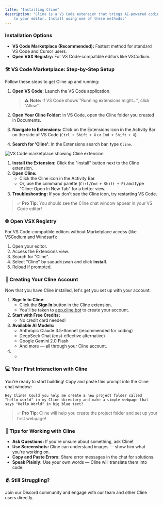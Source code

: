 ```yaml
---
title: "Installing Cline"
description: "Cline is a VS Code extension that brings AI-powered coding assistance directly
    to your editor. Install using one of these methods:"
---
```


### Installation Options

-   **VS Code Marketplace (Recommended):** Fastest method for standard VS Code and Cursor users.
-   **Open VSX Registry:** For VS Code-compatible editors like VSCodium.

### 🛠️ VS Code Marketplace: Step-by-Step Setup

Follow these steps to get Cline up and running:

1.  **Open VS Code:** Launch the VS Code application.

    > ⚠️ **Note:** If VS Code shows "Running extensions might...", click "Allow".

2.  **Open Your Cline Folder:** In VS Code, open the Cline folder you created in Documents.
3.  **Navigate to Extensions:** Click on the Extensions icon in the Activity Bar on the side of VS Code (`Ctrl + Shift + X` or `Cmd + Shift + X`).
4.  **Search for 'Cline':** In the Extensions search bar, type `Cline`.

<Frame caption="VS Code marketplace with Cline extension ready to install">
	<img
		src="https://storage.googleapis.com/cline_public_images/docs/assets/image%20(20).png"
		alt="VS Code marketplace showing Cline extension"
	/>
</Frame>

1. **Install the Extension:** Click the "Install" button next to the Cline extension.
2. **Open Cline:**
    - Click the Cline icon in the Activity Bar.
    - Or, use the command palette (`Ctrl/Cmd + Shift + P`) and type "Cline: Open In New Tab" for a better view.
3. **Troubleshooting:** If you don't see the Cline icon, try restarting VS Code.

> ✅ **Pro Tip:** You should see the Cline chat window appear in your VS Code editor!

### 🌐 Open VSX Registry

For VS Code-compatible editors without Marketplace access (like VSCodium and Windsurf):

1. Open your editor.
2. Access the Extensions view.
3. Search for "Cline".
4. Select "Cline" by saoudrizwan and click **Install**.
5. Reload if prompted.

### 👤 Creating Your Cline Account

Now that you have Cline installed, let's get you set up with your account:

1. **Sign In to Cline:**
    - Click the **Sign In** button in the Cline extension.
    - You'll be taken to [app.cline.bot](https://app.cline.bot) to create your account.
2. **Start with Free Credits:**
    - No credit card needed!
3. **Available AI Models:**
    - Anthropic Claude 3.5-Sonnet (recommended for coding)
    - DeepSeek Chat (cost-effective alternative)
    - Google Gemini 2.0 Flash
    - And more — all through your Cline account.
4.  -

### 💻 Your First Interaction with Cline

You're ready to start building! Copy and paste this prompt into the Cline chat window:

```
Hey Cline! Could you help me create a new project folder called "hello-world" in my Cline directory and make a simple webpage that says "Hello World" in big blue text?
```

> ✅ **Pro Tip:** Cline will help you create the project folder and set up your first webpage!

### 🧩 Tips for Working with Cline

-   **Ask Questions:** If you're unsure about something, ask Cline!
-   **Use Screenshots:** Cline can understand images — show him what you're working on.
-   **Copy and Paste Errors:** Share error messages in the chat for solutions.
-   **Speak Plainly:** Use your own words — Cline will translate them into code.

### 🫂 Still Struggling?

Join our Discord community and engage with our team and other Cline users directly.
